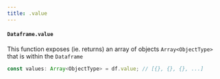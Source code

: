 ```yaml
---
title: .value
---
```


#### `Dataframe.value`
This function exposes (ie. returns) an array of objects `Array<ObjectType>` that is within the `Dataframe`

```typescript
const values: Array<ObjectType> = df.value; // [{}, {}, {}, ...]
```